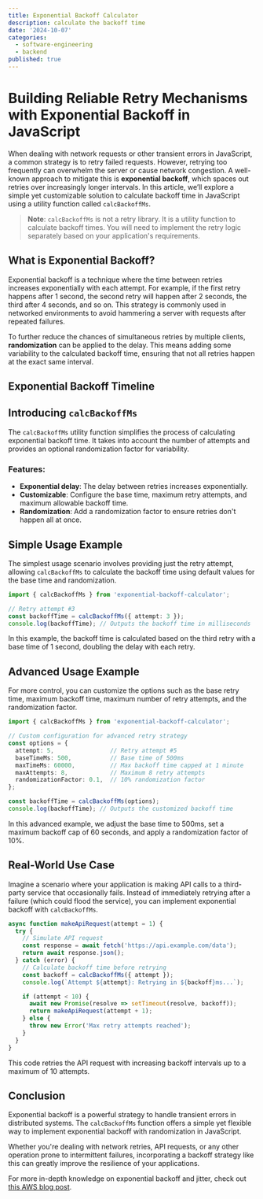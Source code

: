 ```yaml
---
title: Exponential Backoff Calculator
description: calculate the backoff time
date: '2024-10-07'
categories:
  - software-engineering
  - backend
published: true
---
```


# Building Reliable Retry Mechanisms with Exponential Backoff in JavaScript

When dealing with network requests or other transient errors in JavaScript, a common strategy is to retry failed requests. However, retrying too frequently can overwhelm the server or cause network congestion. A well-known approach to mitigate this is **exponential backoff**, which spaces out retries over increasingly longer intervals. In this article, we’ll explore a simple yet customizable solution to calculate backoff time in JavaScript using a utility function called `calcBackoffMs`.

> **Note**: `calcBackoffMs` is not a retry library. It is a utility function to calculate backoff times. You will need to implement the retry logic separately based on your application's requirements.

## What is Exponential Backoff?

Exponential backoff is a technique where the time between retries increases exponentially with each attempt. For example, if the first retry happens after 1 second, the second retry will happen after 2 seconds, the third after 4 seconds, and so on. This strategy is commonly used in networked environments to avoid hammering a server with requests after repeated failures.

To further reduce the chances of simultaneous retries by multiple clients, **randomization** can be applied to the delay. This means adding some variability to the calculated backoff time, ensuring that not all retries happen at the exact same interval.

## Exponential Backoff Timeline



## Introducing `calcBackoffMs`

The `calcBackoffMs` utility function simplifies the process of calculating exponential backoff time. It takes into account the number of attempts and provides an optional randomization factor for variability.

### Features:

- **Exponential delay**: The delay between retries increases exponentially.
- **Customizable**: Configure the base time, maximum retry attempts, and maximum allowable backoff time.
- **Randomization**: Add a randomization factor to ensure retries don't happen all at once.

## Simple Usage Example

The simplest usage scenario involves providing just the retry attempt, allowing `calcBackoffMs` to calculate the backoff time using default values for the base time and randomization.

```ts
import { calcBackoffMs } from 'exponential-backoff-calculator';

// Retry attempt #3
const backoffTime = calcBackoffMs({ attempt: 3 });
console.log(backoffTime); // Outputs the backoff time in milliseconds
```

In this example, the backoff time is calculated based on the third retry with a base time of 1 second, doubling the delay with each retry.

## Advanced Usage Example

For more control, you can customize the options such as the base retry time, maximum backoff time, maximum number of retry attempts, and the randomization factor.

```ts
import { calcBackoffMs } from 'exponential-backoff-calculator';

// Custom configuration for advanced retry strategy
const options = {
  attempt: 5,                // Retry attempt #5
  baseTimeMs: 500,           // Base time of 500ms
  maxTimeMs: 60000,          // Max backoff time capped at 1 minute
  maxAttempts: 8,            // Maximum 8 retry attempts
  randomizationFactor: 0.1,  // 10% randomization factor
};

const backoffTime = calcBackoffMs(options);
console.log(backoffTime); // Outputs the customized backoff time
```

In this advanced example, we adjust the base time to 500ms, set a maximum backoff cap of 60 seconds, and apply a randomization factor of 10%.


## Real-World Use Case

Imagine a scenario where your application is making API calls to a third-party service that occasionally fails. Instead of immediately retrying after a failure (which could flood the service), you can implement exponential backoff with `calcBackoffMs`.

```ts
async function makeApiRequest(attempt = 1) {
  try {
    // Simulate API request
    const response = await fetch('https://api.example.com/data');
    return await response.json();
  } catch (error) {
    // Calculate backoff time before retrying
    const backoff = calcBackoffMs({ attempt });
    console.log(`Attempt ${attempt}: Retrying in ${backoff}ms...`);

    if (attempt < 10) {
      await new Promise(resolve => setTimeout(resolve, backoff));
      return makeApiRequest(attempt + 1);
    } else {
      throw new Error('Max retry attempts reached');
    }
  }
}
```

This code retries the API request with increasing backoff intervals up to a maximum of 10 attempts.

## Conclusion

Exponential backoff is a powerful strategy to handle transient errors in distributed systems. The `calcBackoffMs` function offers a simple yet flexible way to implement exponential backoff with randomization in JavaScript.

Whether you're dealing with network retries, API requests, or any other operation prone to intermittent failures, incorporating a backoff strategy like this can greatly improve the resilience of your applications.

For more in-depth knowledge on exponential backoff and jitter, check out [this AWS blog post](https://aws.amazon.com/blogs/architecture/exponential-backoff-and-jitter/).


